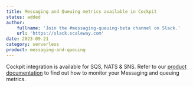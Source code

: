 ```yaml
---
title: Messaging and Queuing metrics available in Cockpit
status: added
author:
    fullname: 'Join the #messaging-queuing-beta channel on Slack.'
    url: 'https://slack.scaleway.com'
date: 2023-09-21
category: serverless
product: messaging-and-queuing
---
```


 Cockpit integration is available for SQS, NATS & SNS. Refer to our [product documentation](/serverless/messaging/how-to/monitor-mnq-cockpit/) to find out how to monitor your Messaging and queuing metrics.

